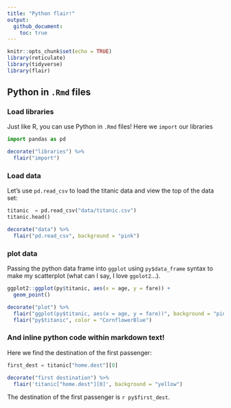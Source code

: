 ```yaml
---
title: "Python flair!"
output: 
  github_document:
    toc: true
---
```


```r
knitr::opts_chunk$set(echo = TRUE)
library(reticulate)
library(tidyverse)
library(flair)
```

## Python in `.Rmd` files

### Load libraries

Just like R, you can use Python in `.Rmd` files! Here we `import` our libraries

```python
import pandas as pd
```

```r
decorate("libraries") %>% 
  flair("import")
```

### Load data

Let's use `pd.read_csv` to load the titanic data and view the top of the data set:

```python
titanic  = pd.read_csv("data/titanic.csv")
titanic.head()
```

```r
decorate("data") %>% 
  flair("pd.read_csv", background = "pink")
```

### plot data

Passing the python data frame into `ggplot` using `py$data_frame` syntax to make my scatterplot (what can I say, I love `ggolot2`...).

```r
ggplot2::ggplot(py$titanic, aes(x = age, y = fare)) +
  geom_point()
```

```r
decorate("plot") %>% 
  flair("ggplot(py$titanic, aes(x = age, y = fare))", background = "pink") %>% 
  flair("py$titanic", color = "CornflowerBlue")
```

### And inline python code within markdown text!

Here we find the destination of the first passenger:

```python
first_dest = titanic["home.dest"][0]
```

```r
decorate("first destination") %>% 
  flair('titanic["home.dest"][0]', background = "yellow")
```

The destination of the first passenger is `r py$first_dest`.
